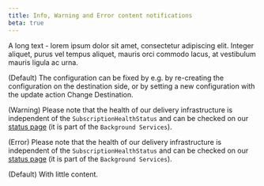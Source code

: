 ```yaml
---
title: Info, Warning and Error content notifications
beta: true
---
```


A long text - lorem ipsum dolor sit amet, consectetur adipiscing elit. Integer aliquet, purus vel tempus aliquet, mauris orci commodo lacus, at vestibulum mauris ligula ac urna.

<Info>

(Default) The configuration can be fixed by e.g. by re-creating the configuration on the destination side, or by setting a new configuration with the update action Change Destination.

</Info>

<Warning>

(Warning) Please note that the health of our delivery infrastructure is independent of the `SubscriptionHealthStatus` and can be checked on our [status page](https://www.google.com) (it is part of the `Background Services`).

</Warning>

<Error>

(Error) Please note that the health of our delivery infrastructure is independent of the `SubscriptionHealthStatus` and can be checked on our [status page](https://www.google.com) (it is part of the `Background Services`).

</Error>

<Info>

(Default) With little content.

</Info>
